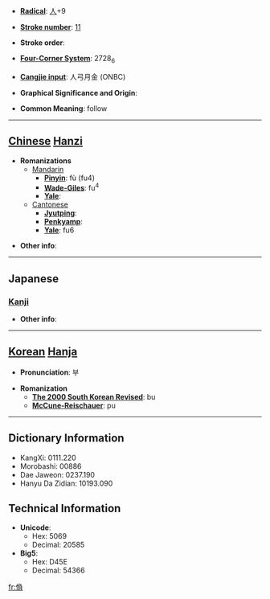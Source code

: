 * '''[[Wiktionary:Chinese radical index| Radical]]''': [[Wiktionary:Chinese radical index 人|人]]+9

* '''[[Wiktionary:Chinese total strokes index|Stroke number]]''': [[Wiktionary:Chinese total strokes index 11|11]]

* '''Stroke order''': 

* '''[[Wiktionary:Chinese four corner index|Four-Corner System]]''': 2728<sub>6</sub>

* '''[[Wiktionary:Chinese Cangjie index|Cangjie input]]''': 人弓月金 (ONBC)

* '''Graphical Significance and Origin''': 

* '''Common Meaning''': follow

----

== [[Chinese]] [[Hanzi]] ==

* '''Romanizations'''
** [[Mandarin]]
*** '''[[Pinyin]]''': fù (fu4)
*** '''[[Wade-Giles]]''': fu<sup>4</sup>
*** '''[[Yale]]''': 
**[[Cantonese]]
***'''[[Jyutping]]''':
***'''[[Penkyamp]]''': 
***'''[[Yale]]''': fu6

* '''Other info''': 

----

==Japanese==
===[[Kanji]]===
{{kanji|on readings=[[ふう]] (hū), [[ぶ]] (bu)|kun readings=[[よりかたどる]] (yorikatadoru), [[たのむ]] (tanomu)}}

* '''Other info''':  

----

== [[Korean]] [[Hanja]] ==

* '''Pronunciation''': 부

* '''Romanization'''
** '''[[The 2000 South Korean Revised Romanization|The 2000 South Korean Revised]]''': bu
** '''[[McCune-Reischauer]]''': pu

----

== Dictionary Information ==

* KangXi: 0111.220
* Morobashi: 00886
* Dae Jaweon: 0237.190
* Hanyu Da Zidian: 10193.090

== Technical Information ==

* '''Unicode''':
** Hex: 5069
** Decimal: 20585
* '''Big5''':
** Hex: D45E
** Decimal: 54366

[[fr:偩]]